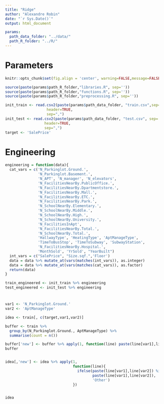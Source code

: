 ```yaml
---
title: "Ridge"
author: "Alexandre Robin"
date: "`r Sys.Date()`"
output: html_document

params:
  path_data_folder: "../data/"
  path_R_folder: "../R/"
---
```


# Parameters
```r
knitr::opts_chunk$set(fig.align = 'center', warning=FALSE,message=FALSE)

source(paste(params$path_R_folder,"libraries.R", sep=''))
source(paste(params$path_R_folder,"functions.R", sep=''))
source(paste(params$path_R_folder,"preprocessing.R", sep=''))

init_train <- read.csv2(paste(params$path_data_folder, "train.csv",sep=''),
                   header=TRUE, 
                   sep=",")
init_test <- read.csv2(paste(params$path_data_folder, "test.csv", sep=''), 
                  header=TRUE, 
                  sep=",")
target <- 'SalePrice'
```

# Engineering
```r
engineering = function(data){
  cat_vars = c('N_Parkinglot.Ground.', 
               'N_Parkinglot.Basement.',
               'N_APT', 'N_manager', 'N_elevators',
               'N_FacilitiesNearBy.PublicOffice.',
               'N_FacilitiesNearBy.Dpartmentstore.',
               'N_FacilitiesNearBy.Mall.',
               'N_FacilitiesNearBy.ETC.', 
               'N_FacilitiesNearBy.Park.',
               'N_SchoolNearBy.Elementary.', 
               'N_SchoolNearBy.Middle.',
               'N_SchoolNearBy.High.', 
               'N_SchoolNearBy.University.',
               'N_FacilitiesInApt', 
               'N_FacilitiesNearBy.Total.',
               'N_SchoolNearBy.Total.', 
               'HallwayType', 'HeatingType', 'AptManageType',
               'TimeToBusStop', 'TimeToSubway', 'SubwayStation',
               'N_FacilitiesNearBy.Hospital.',
               'MonthSold', 'YrSold', "YearBuilt")
  int_vars = c("SalePrice", "Size.sqf.",'Floor')
  data = data %>% mutate_at(vars(matches(int_vars)), as.integer)
  data = data %>% mutate_at(vars(matches(cat_vars)), as.factor)
  return(data)
}

train_engineered <- init_train %>% engineering
test_engineered <- init_test %>% engineering
```

# 
```r
var1 <- 'N_Parkinglot.Ground.'
var2 <- 'AptManageType'

idea <- train[, c(target,var1,var2)]

buffer <- train %>%
  group_by(N_Parkinglot.Ground., AptManageType) %>% 
  summarise(count = n())

buffer['new'] <- buffer %>% apply(1, function(line) paste(line[var1],line[var2]))
buffer


idea[,'new'] <- idea %>% apply(1,
                               function(line){
                                 ifelse(paste(line[var1],line[var2]) %in% buffer[,'new'],
                                        paste(line[var1],line[var2]),
                                        'Other')
                               })


idea



```

